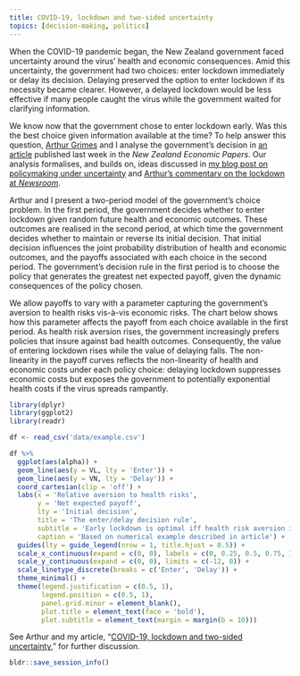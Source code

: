```yaml
---
title: COVID-19, lockdown and two-sided uncertainty
topics: [decision-making, politics]
---
```


When the COVID-19 pandemic began, the New Zealand government faced uncertainty around the virus' health and economic consequences.
Amid this uncertainty, the government had two choices: enter lockdown immediately or delay its decision.
Delaying preserved the option to enter lockdown if its necessity became clearer.
However, a delayed lockdown would be less effective if many people caught the virus while the government waited for clarifying information.

We know now that the government chose to enter lockdown early.
Was this the best choice given information available at the time?
To help answer this question, [Arthur Grimes](https://motu.nz/about-us/people/arthur-grimes/) and I analyse the government's decision in [an article][doi] published last week in the *New Zealand Economic Papers*.
Our analysis formalises, and builds on, ideas discussed in [my blog post on policymaking under uncertainty](/blog/policymaking-under-uncertainty/) and [Arthur's commentary on the lockdown at *Newsroom*](https://www.newsroom.co.nz/pro/was-lockdown-the-right-choice).

Arthur and I present a two-period model of the government's choice problem.
In the first period, the government decides whether to enter lockdown given random future health and economic outcomes.
These outcomes are realised in the second period, at which time the government decides whether to maintain or reverse its initial decision.
That initial decision influences the joint probability distribution of health and economic outcomes, and the payoffs associated with each choice in the second period.
The government's decision rule in the first period is to choose the policy that generates the greatest net expected payoff, given the dynamic consequences of the policy chosen.

We allow payoffs to vary with a parameter capturing the government's aversion to health risks vis-à-vis economic risks.
The chart below shows how this parameter affects the payoff from each choice available in the first period.
As health risk aversion rises, the government increasingly prefers policies that insure against bad health outcomes.
Consequently, the value of entering lockdown rises while the value of delaying falls.
The non-linearity in the payoff curves reflects the non-linearity of health and economic costs under each policy choice: delaying lockdown suppresses economic costs but exposes the government to potentially exponential health costs if the virus spreads rampantly.

```r
library(dplyr)
library(ggplot2)
library(readr)

df <- read_csv('data/example.csv')

df %>%
  ggplot(aes(alpha)) +
  geom_line(aes(y = VL, lty = 'Enter')) +
  geom_line(aes(y = VN, lty = 'Delay')) +
  coord_cartesian(clip = 'off') +
  labs(x = 'Relative aversion to health risks',
       y = 'Net expected payoff',
       lty = 'Initial decision',
       title = 'The enter/delay decision rule',
       subtitle = 'Early lockdown is optimal iff health risk aversion is sufficiently large',
       caption = 'Based on numerical example described in article') +
  guides(lty = guide_legend(nrow = 1, title.hjust = 0.5)) +
  scale_x_continuous(expand = c(0, 0), labels = c(0, 0.25, 0.5, 0.75, 1)) +
  scale_y_continuous(expand = c(0, 0), limits = c(-12, 0)) +
  scale_linetype_discrete(breaks = c('Enter', 'Delay')) +
  theme_minimal() +
  theme(legend.justification = c(0.5, 1),
        legend.position = c(0.5, 1),
        panel.grid.minor = element_blank(),
        plot.title = element_text(face = 'bold'),
        plot.subtitle = element_text(margin = margin(b = 10)))
```

See Arthur and my article, "[COVID-19, lockdown and two-sided uncertainty][doi]," for further discussion.

[doi]: https://doi.org/10.1080/00779954.2020.1806340

```r
bldr::save_session_info()
```

